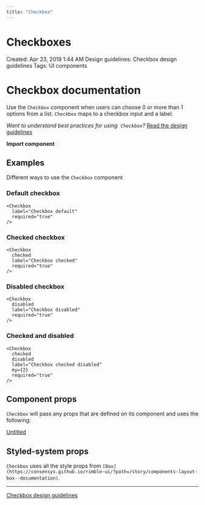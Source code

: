 ```yaml
---
title: "Checkbox"
---
```



# Checkboxes

Created: Apr 23, 2019 1:44 AM
Design guidelines: Checkbox design guidelines
Tags: UI components

# Checkbox documentation

Use the `Checkbox` component when users can choose 0 or more than 1 options from a list. `Checkbox` maps to a checkbox input and a label.

*Want to understand best practices for using  `Checkbox`?* [Read the design guidelines](https://consensys.github.io/rimble-ui/?path=/story/components-form-checkboxes--design-guidelines)

**Import component**


## Examples

Different ways to use the `Checkbox` component

### Default checkbox

<Checkbox
label="Checkbox default"
required="true"
/>

    <Checkbox
      label="Checkbox default"
      required="true"
    />

### Checked checkbox

<Checkbox
checked
label="Checkbox checked"
required="true"
/>

    <Checkbox
      checked
      label="Checkbox checked"
      required="true"
    />

### Disabled checkbox

<Checkbox
disabled
label="Checkbox disabled"
required="true"
/>

    <Checkbox
      disabled
      label="Checkbox disabled"
      required="true"
    />

### Checked and disabled

<Checkbox
checked
disabled
label="Checkbox checked disabled"
my={2}
required="true"
/>

    <Checkbox
      checked
      disabled
      label="Checkbox checked disabled"
      my={2}
      required="true"
    />

## Component props

`Checkbox` will pass any props that are defined on its component and uses the following:

[Untitled](https://www.notion.so/79d53de0f6cc410396549389839d5e8e)

## Styled-system props

`Checkbox` uses all the style props from `[Box](https://consensys.github.io/rimble-ui/?path=/story/components-layout-box--documentation)`.

---

[Checkbox design guidelines](https://www.notion.so/c5885d2c772c4b5e9ac9883012d91a50)